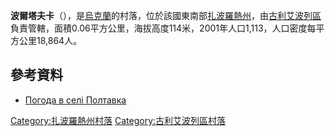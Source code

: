 {{coord|47|43|0|N|36|28|39|E|scale:100000|display=title}}

'''波爾塔夫卡'''（{{lang-uk|Полтавка}}），是[[烏克蘭|烏克蘭]]的村落，位於該國東南部[[扎波羅熱州|扎波羅熱州]]，由[[古利艾波列區|古利艾波列區]]負責管轄，面積0.06平方公里，海拔高度114米，2001年人口1,113，人口密度每平方公里18,864人。

==參考資料==
* [http://weather.in.ua/ua/zaporozhskaja/21161 Погода в селі Полтавка] {{Wayback|url=http://weather.in.ua/ua/zaporozhskaja/21161 |date=20111220162537 }}

[[Category:扎波羅熱州村落|Category:扎波羅熱州村落]]
[[Category:古利艾波列區村落|Category:古利艾波列區村落]]


{{Zaporizhia-geo-stub}}
